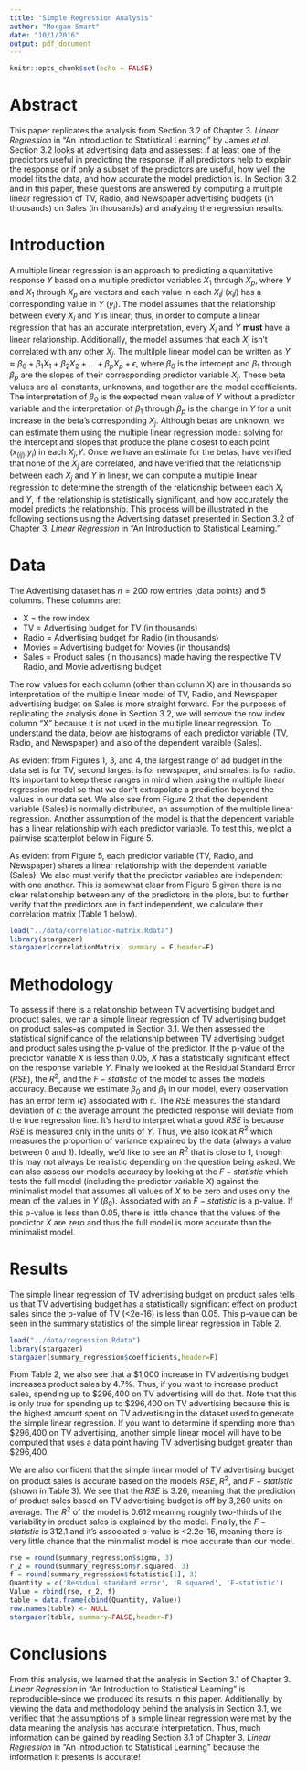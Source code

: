 ```yaml
---
title: "Simple Regression Analysis"
author: "Morgan Smart"
date: "10/1/2016"
output: pdf_document
---
```


```r
knitr::opts_chunk$set(echo = FALSE)
```

# Abstract
This paper replicates the analysis from Section 3.2 of Chapter 3. *Linear Regression* in "An Introduction to Statistical Learning" by James *et al*. Section 3.2 looks at advertising data and assesses: if at least one of the predictors useful in predicting the response, if all predictors help to explain the response or if only a subset of the predictors are useful, how well the model fits the data, and how accurate the model prediction is. In Section 3.2 and in this paper, these questions are answered by computing a multiple linear regression of TV, Radio, and Newspaper advertising budgets (in thousands) on Sales (in thousands) and analyzing the regression results.

# Introduction
A multiple linear regression is an approach to predicting a quantitative response $Y$ based on a multiple predictor variables $X_1$ through $X_p$, where $Y$ and $X_1$ through $X_p$ are vectors and each value in each $X_ij$ ($x_ij$) has a corresponding value in $Y$ ($y_i$). The model assumes that the relationship between every $X_i$ and $Y$ is linear; thus, in order to compute a linear regression that has an accurate interpretation, every $X_i$ and $Y$ **must** have a linear relationship. Additionally, the model assumes that each $X_j$ isn't correlated with any other $X_j$. The multilple linear model can be written as $Y \approx \beta_0 + \beta_1X_1 + \beta_2X_2 + ... + \beta_pX_p + \epsilon$, where $\beta_0$ is the intercept and $\beta_1$ through $\beta_p$ are the slopes of their corresponding predictor variable $X_j$. These beta values are all constants, unknowns, and together are the model coefficients. The interpretation of $\beta_0$ is the expected mean value of $Y$ without a predictor variable and the interpretation of $\beta_1$ through $\beta_p$ is the change in $Y$ for a unit increase in the beta's corresponding $X_j$. Although betas are unknown, we can estimate them using the multiple linear regression model: solving for the intercept and slopes that produce the plane closest to each point ($x_(ij)$,$y_i$) in each $X_j$,$Y$. Once we have an estimate for the betas, have verified that none of the $X_j$ are correlated, and have verified that the relationship between each $X_j$ and $Y$ in linear, we can compute a multiple linear regression to determine the strength of the relationship between each $X_j$ and $Y$, if the relationship is statistically significant, and how accurately the model predicts the relationship. This process will be illustrated in the following sections using the Advertising dataset presented in Section 3.2 of Chapter 3. *Linear Regression* in "An Introduction to Statistical Learning."

# Data
The Advertising dataset has $n = 200$ row entries (data points) and 5 columns. These columns are:

  * X = the row index
  * TV = Advertising budget for TV (in thousands)
  * Radio = Advertising budget for Radio (in thousands)
  * Movies = Advertising budget for Movies (in thousands)
  * Sales = Product sales (in thousands) made having the respective TV, Radio, and Movie advertising budget  

The row values for each column (other than column X) are in thousands so interpretation of the multiple linear model of TV, Radio, and Newspaper advertising budget on Sales is more straight forward. For the purposes of replicating the analysis done in Section 3.2, we will remove the row index column "X" because it is not used in the multiple linear regression. To understand the data, below are histograms of each predictor variable (TV, Radio, and Newspaper) and also of the dependent varaible (Sales).  

\begin{figure}[h]
\centering
\begin{minipage}{.5\textwidth}
  \centering
  \includegraphics[width=.98\textwidth]{../images/histogram-tv.png}
  \caption{TV Ad Budget Histogram}
\end{minipage}%
\begin{minipage}{.5\textwidth}
  \centering
  \includegraphics[width=.98\textwidth]{../images/histogram-sales.png}
  \caption{Product Sales Histogram}
\end{minipage}
\begin{minipage}{.5\textwidth}
  \centering
  \includegraphics[width=.98\textwidth]{../images/histogram-radio.png}
  \caption{Radio Ad Budget Histogram}
\end{minipage}%
\begin{minipage}{.5\textwidth}
  \centering
  \includegraphics[width=.98\textwidth]{../images/histogram-newspaper.png}
  \caption{Newspaper Sales Histogram}
\end{minipage}
\end{figure}

As evident from Figures 1, 3, and 4, the largest range of ad budget in the data set is for TV, second largest is for newspaper, and smallest is for radio. It's important to keep these ranges in mind when using the multiple linear regression model so that we don't extrapolate a prediction beyond the values in our data set. We also see from Figure 2 that the dependent variable (Sales) is normally distributed, an assumption of the multiple linear regression. Another assumption of the model is that the dependent variable has a linear relationship with each predictor variable. To test this, we plot a pairwise scatterplot below in Figure 5.  



\begin{figure}[h]
\caption{Pairwise Scatterplot of all Variables}
\centering
\includegraphics[width=0.35\textwidth]{../images/scatterplot-matrix.png}
\end{figure}

As evident from Figure 5, each predictor variable (TV, Radio, and Newspaper) shares a linear relationship with the dependent variable (Sales). We also must verify that the predictor variables are independent with one another. This is somewhat clear from Figure 5 given there is no clear relationship between any of the predictors in the plots, but to further verify that the predictors are in fact independent, we calculate their correlation matrix (Table 1 below).

```r
load("../data/correlation-matrix.Rdata")
library(stargazer)
stargazer(correlationMatrix, summary = F,header=F)
```



# Methodology
To assess if there is a relationship between TV advertising budget and product sales, we ran a simple linear regression of TV advertising budget on product sales--as computed in Section 3.1. We then assessed the statistical significance of the relationship between TV advertising budget and product sales using the p-value of the predictor. If the p-value of the predictor variable $X$ is less than 0.05, $X$ has a statistically significant effect on the response variable $Y$. Finally we looked at the Residual Standard Error ($RSE$), the $R^2$, and the $F-statistic$ of the model to asses the models accuracy. Because we estimate $\beta_0$ and $\beta_1$ in our model, every observation has an error term ($\epsilon$) associated with it. The $RSE$ measures the standard deviation of $\epsilon$: the average amount the predicted response will deviate from the true regression line. It's hard to interpret what a good $RSE$ is because $RSE$ is measured only in the units of $Y$. Thus, we also look at $R^2$ which measures the proportion of variance explained by the data (always a value between 0 and 1). Ideally, we'd like to see an $R^2$ that is close to 1, though this may not always be realistic depending on the question being asked. We can also assess our model's accuracy by looking at the $F-statistic$ which tests the full model (including the predictor variable $X$) against the minimalist model that assumes all values of $X$ to be zero and uses only the mean of the values in $Y$ ($\beta_0$). Associated with an $F-statistic$ is a p-value. If this p-value is less than 0.05, there is little chance that the values of the predictor $X$ are zero and thus the full model is more accurate than the minimalist model.

# Results
The simple linear regression of TV advertising budget on product sales tells us that TV advertising budget has a statistically significant effect on product sales since the p-value of TV (<2e-16) is less than 0.05. This p-value can be seen in the summary statistics of the simple linear regression in Table 2. 
```r
load("../data/regression.Rdata")
library(stargazer)
stargazer(summary_regression$coefficients,header=F)
```
From Table 2, we also see that a $1,000 increase in TV advertising budget increases product sales by 4.7%. Thus, if you want to increase product sales, spending up to $296,400 on TV advertising will do that. Note that this is only true for spending up to $296,400 on TV advertising because this is the highest amount spent on TV advertising in the dataset used to generate the simple linear regression. If you want to determine if spending more than $296,400 on TV advertising, another simple linear model will have to be computed that uses a data point having TV advertising budget greater than $296,400.

We are also confident that the simple linear model of TV advertising budget on product sales is accurate based on the models $RSE$, $R^2$, and $F-statistic$ (shown in Table 3). We see that the $RSE$ is 3.26, meaning that the prediction of product sales based on TV advertising budget is off by 3,260 units on average. The $R^2$ of the model is 0.612 meaning roughly two-thirds of the variability in product sales is explained by the model. Finally, the $F-statistic$ is 312.1 and it's associated p-value is <2.2e-16, meaning there is very little chance that the minimalist model is moe accurate than our model.
```r
rse = round(summary_regression$sigma, 3)
r_2 = round(summary_regression$r.squared, 3)
f = round(summary_regression$fstatistic[1], 3)
Quantity = c('Residual standard error', 'R squared', 'F-statistic')
Value = rbind(rse, r_2, f)
table = data.frame(cbind(Quantity, Value))
row.names(table) <- NULL
stargazer(table, summary=FALSE,header=F)
```


# Conclusions
From this analysis, we learned that the analysis in Section 3.1 of Chapter 3. *Linear Regression* in "An Introduction to Statistical Learning" is reproducible--since we produced its results in this paper. Additionally, by viewing the data and methodology behind the analysis in Section 3.1, we verified that the assumptions of a simple linear regression were met by the data meaning the analysis has accurate interpretation. Thus, much information can be gained by reading Section 3.1 of Chapter 3. *Linear Regression* in "An Introduction to Statistical Learning" because the information it presents is accurate!